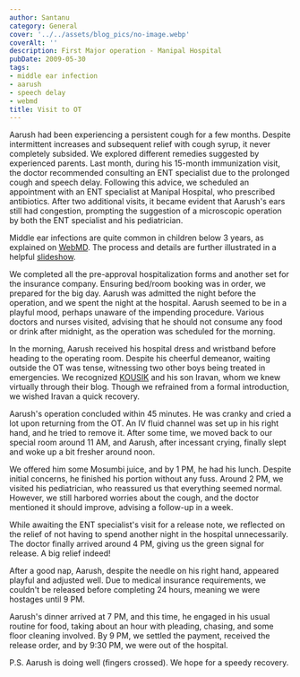 ```yaml
---
author: Santanu
category: General
cover: '../../assets/blog_pics/no-image.webp'
coverAlt: ''
description: First Major operation - Manipal Hospital
pubDate: 2009-05-30
tags:
- middle ear infection
- aarush
- speech delay
- webmd
title: Visit to OT
---
```


Aarush had been experiencing a persistent cough for a few months. Despite intermittent increases and subsequent relief with cough syrup, it never completely subsided. We explored different remedies suggested by experienced parents. Last month, during his 15-month immunization visit, the doctor recommended consulting an ENT specialist due to the prolonged cough and speech delay. Following this advice, we scheduled an appointment with an ENT specialist at Manipal Hospital, who prescribed antibiotics. After two additional visits, it became evident that Aarush's ears still had congestion, prompting the suggestion of a microscopic operation by both the ENT specialist and his pediatrician.

Middle ear infections are quite common in children below 3 years, as explained on [WebMD](http://www.webmd.com/cold-and-flu/ear-infection/tubes-for-ear-infections#ut1090 "Middle ear infections"). The process and details are further illustrated in a helpful [slideshow](http://www.webmd.com/hw-popup/tubes-for-ear-infections).

We completed all the pre-approval hospitalization forms and another set for the insurance company. Ensuring bed/room booking was in order, we prepared for the big day. Aarush was admitted the night before the operation, and we spent the night at the hospital. Aarush seemed to be in a playful mood, perhaps unaware of the impending procedure. Various doctors and nurses visited, advising that he should not consume any food or drink after midnight, as the operation was scheduled for the morning.

In the morning, Aarush received his hospital dress and wristband before heading to the operating room. Despite his cheerful demeanor, waiting outside the OT was tense, witnessing two other boys being treated in emergencies. We recognized [KOUSIK](http://kousik.blogspot.com/ "Kousik") and his son Iravan, whom we knew virtually through their blog. Though we refrained from a formal introduction, we wished Iravan a quick recovery.

Aarush's operation concluded within 45 minutes. He was cranky and cried a lot upon returning from the OT. An IV fluid channel was set up in his right hand, and he tried to remove it. After some time, we moved back to our special room around 11 AM, and Aarush, after incessant crying, finally slept and woke up a bit fresher around noon.

We offered him some Mosumbi juice, and by 1 PM, he had his lunch. Despite initial concerns, he finished his portion without any fuss. Around 2 PM, we visited his pediatrician, who reassured us that everything seemed normal. However, we still harbored worries about the cough, and the doctor mentioned it should improve, advising a follow-up in a week.

While awaiting the ENT specialist's visit for a release note, we reflected on the relief of not having to spend another night in the hospital unnecessarily. The doctor finally arrived around 4 PM, giving us the green signal for release. A big relief indeed!

After a good nap, Aarush, despite the needle on his right hand, appeared playful and adjusted well. Due to medical insurance requirements, we couldn't be released before completing 24 hours, meaning we were hostages until 9 PM.

Aarush's dinner arrived at 7 PM, and this time, he engaged in his usual routine for food, taking about an hour with pleading, chasing, and some floor cleaning involved. By 9 PM, we settled the payment, received the release order, and by 9:30 PM, we were out of the hospital.

P.S. Aarush is doing well (fingers crossed). We hope for a speedy recovery.